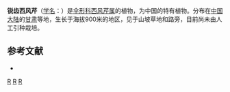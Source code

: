 {{NoteTA|G1=LS}}
{{Speciesbox 
| genus = Seseli
| species = incisodentatum
| authority = [[傅坤俊|K. T. Fu]]
| synonyms = 
* ''Seseli inciso-dentatum'' <small>[[傅坤俊|K. T. Fu]]</small>
}}

'''锐齿西风芹'''（[[学名|学名]]：{{lang|la|''Seseli inciso-dentatum''}}）是[[伞形科|伞形科]][[西风芹属|西风芹属]]的植物，为中国的特有植物。分布在[[中国大陆|中国大陆]]的[[甘肃|甘肃]]等地，生长于海拔900米的地区，见于山坡草地和路旁，目前尚未由人工引种栽培。

== 参考文献 ==
<div class="references-small">
* {{cite web| url =http://www.bioinfo.cn/db05/KmzwSpecies.php?action=view&id=23114| title =锐齿西风芹| work =《中国高等植物数据库全库》| publisher =中国科学院微生物研究所| author =昆明植物研究所| accessdate =2009-02-25| deadurl =yes| archiveurl =https://web.archive.org/web/20160305024229/http://www.bioinfo.cn/db05/KmzwSpecies.php?action=view&id=23114| archivedate =2016-03-05}}
</div>

[[Category:西风芹属|R]]
[[Category:中國特有植物|R]]
[[Category:甘肃植物|R]]
{{plant-stub}}